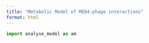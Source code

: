 ```yaml
---
title: "Metabolic Model of MED4-phage interactions"
format: html
---
```



```python
import analyse_model as am
```

```python

```
